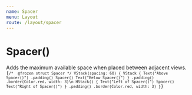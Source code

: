 ```yaml
---
name: Spacer
menu: Layout
route: /layout/spacer
---
```



# Spacer() 
Adds the maximum available space when placed between adjacent views.
<ContentBlock imgName="Stacks-spacer.png">
  <code className="clike">
    {`
/* 
    @frozen struct Spacer
*/
VStack(spacing: 60) {
    VStack {
        Text("Above Spacer()")
            .padding()
        Spacer()
        Text("Below Spacer()")
    }
    .padding()
    .border(Color.red, width: 3)\n
    HStack() {
        Text("Left of Spacer()")
        Spacer()
        Text("Right of Spacer()")
    }
    .padding()
    .border(Color.red, width: 3)
}
    `}
  </code>
</ContentBlock>